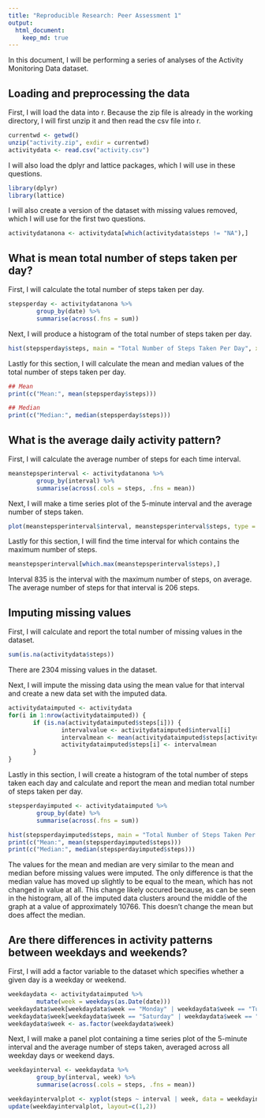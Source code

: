 ```yaml
---
title: "Reproducible Research: Peer Assessment 1"
output: 
  html_document:
    keep_md: true
---
```


In this document, I will be performing a series of analyses of the Activity Monitoring Data dataset.

## Loading and preprocessing the data

First, I will load the data into r. Because the zip file is already in the working directory, I will first unzip it and then read the csv file into r.

```r
currentwd <- getwd()
unzip("activity.zip", exdir = currentwd)
activitydata <- read.csv("activity.csv")
```

I will also load the dplyr and lattice packages, which I will use in these questions.

```r
library(dplyr)
library(lattice)
```

I will also create a version of the dataset with missing values removed, which I will use for the first two questions.

```r
activitydatanona <- activitydata[which(activitydata$steps != "NA"),]
```

## What is mean total number of steps taken per day?

First, I will calculate the total number of steps taken per day.

```r
stepsperday <- activitydatanona %>%
        group_by(date) %>%
        summarise(across(.fns = sum))
```

Next, I will produce a histogram of the total number of steps taken per day.

```r
hist(stepsperday$steps, main = "Total Number of Steps Taken Per Day", xlab = "Steps")
```

Lastly for this section, I will calculate the mean and median values of the total number of steps taken per day.

```r
## Mean
print(c("Mean:", mean(stepsperday$steps)))

## Median
print(c("Median:", median(stepsperday$steps)))
```

## What is the average daily activity pattern?

First, I will calculate the average number of steps for each time interval.

```r
meanstepsperinterval <- activitydatanona %>%
        group_by(interval) %>%
        summarise(across(.cols = steps, .fns = mean))
```

Next, I will make a time series plot of the 5-minute interval and the average number of steps taken.

```r
plot(meanstepsperinterval$interval, meanstepsperinterval$steps, type = "l", main = "Average Steps Per 5-Minute Time Interval", xlab = "5-Minute Time Interval", ylab = "Average Number of Steps")
```

Lastly for this section, I will find the time interval for which contains the maximum number of steps.

```r
meanstepsperinterval[which.max(meanstepsperinterval$steps),]
```

Interval 835 is the interval with the maximum number of steps, on average. The average number of steps for that interval is 206 steps.

## Imputing missing values

First, I will calculate and report the total number of missing values in the dataset.

```r
sum(is.na(activitydata$steps))
```

There are 2304 missing values in the dataset.  

Next, I will impute the missing data using the mean value for that interval and create a new data set with the imputed data.

```r
activitydataimputed <- activitydata
for(i in 1:nrow(activitydataimputed)) {
       if (is.na(activitydataimputed$steps[i])) {
               intervalvalue <- activitydataimputed$interval[i]
               intervalmean <- mean(activitydataimputed$steps[activitydataimputed$interval == intervalvalue], na.rm = TRUE)
               activitydataimputed$steps[i] <- intervalmean
       }
}
```

Lastly in this section, I will create a histogram of the total number of steps taken each day and calculate and report the mean and median total number of steps taken per day.

```r
stepsperdayimputed <- activitydataimputed %>%
        group_by(date) %>%
        summarise(across(.fns = sum))

hist(stepsperdayimputed$steps, main = "Total Number of Steps Taken Per Day (with Imputed Data)", xlab = "Steps")
print(c("Mean:", mean(stepsperdayimputed$steps)))
print(c("Median:", median(stepsperdayimputed$steps)))
```

The values for the mean and median are very similar to the mean and median before missing values were imputed. The only difference is that the median value has moved up slightly to be equal to the mean, which has not changed in value at all. This change likely occured because, as can be seen in the histogram, all of the imputed data clusters around the middle of the graph at a value of approximately 10766. This doesn't change the mean but does affect the median.

## Are there differences in activity patterns between weekdays and weekends?

First, I will add a factor variable to the dataset which specifies whether a given day is a weekday or weekend.

```r
weekdaydata <- activitydataimputed %>%
        mutate(week = weekdays(as.Date(date)))
weekdaydata$week[weekdaydata$week == "Monday" | weekdaydata$week == "Tuesday" | weekdaydata$week == "Wednesday" | weekdaydata$week == "Thursday" | weekdaydata$week == "Friday"] <- "Weekday"
weekdaydata$week[weekdaydata$week == "Saturday" | weekdaydata$week == "Sunday"] <- "Weekend"
weekdaydata$week <- as.factor(weekdaydata$week)
```

Next, I will make a panel plot containing a time series plot of the 5-minute interval and the average number of steps taken, averaged across all weekday days or weekend days.

```r
weekdayinterval <- weekdaydata %>%
        group_by(interval, week) %>%
        summarise(across(.cols = steps, .fns = mean))

weekdayintervalplot <- xyplot(steps ~ interval | week, data = weekdayinterval, type = "l", main = "Average Steps Taken Per 5-Minute Time Interval,\nWeekdays vs. Weekends", xlab = "5-Minute Time Interval", ylab = "Average Number of Steps")
update(weekdayintervalplot, layout=c(1,2))
```